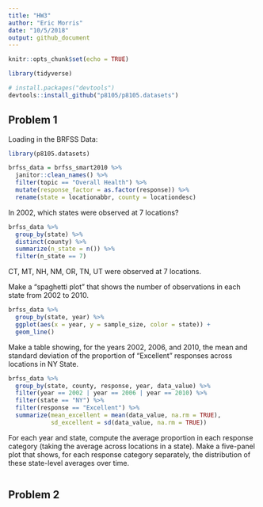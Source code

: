 ```yaml
---
title: "HW3"
author: "Eric Morris"
date: "10/5/2018"
output: github_document
---
```


```r
knitr::opts_chunk$set(echo = TRUE)

library(tidyverse)

# install.packages("devtools")
devtools::install_github("p8105/p8105.datasets")
```


## Problem 1 

Loading in the BRFSS Data: 

```r
library(p8105.datasets)

brfss_data = brfss_smart2010 %>% 
  janitor::clean_names() %>% 
  filter(topic == "Overall Health") %>% 
  mutate(response_factor = as.factor(response)) %>% 
  rename(state = locationabbr, county = locationdesc)
```

In 2002, which states were observed at 7 locations?

```r
brfss_data %>% 
  group_by(state) %>% 
  distinct(county) %>% 
  summarize(n_state = n()) %>% 
  filter(n_state == 7)
```

CT, MT, NH, NM, OR, TN, UT were observed at 7 locations.

Make a “spaghetti plot” that shows the number of observations in each state from 2002 to 2010.

```r
brfss_data %>% 
  group_by(state, year) %>% 
  ggplot(aes(x = year, y = sample_size, color = state)) + 
  geom_line()
```

Make a table showing, for the years 2002, 2006, and 2010, the mean and standard deviation of the proportion of “Excellent” responses across locations in NY State.

```r
brfss_data %>% 
  group_by(state, county, response, year, data_value) %>% 
  filter(year == 2002 | year == 2006 | year == 2010) %>% 
  filter(state == "NY") %>% 
  filter(response == "Excellent") %>% 
  summarize(mean_excellent = mean(data_value, na.rm = TRUE),
            sd_excellent = sd(data_value, na.rm = TRUE))
```


For each year and state, compute the average proportion in each response category (taking the average across locations in a state). Make a five-panel plot that shows, for each response category separately, the distribution of these state-level averages over time.

```r

```

## Problem 2


